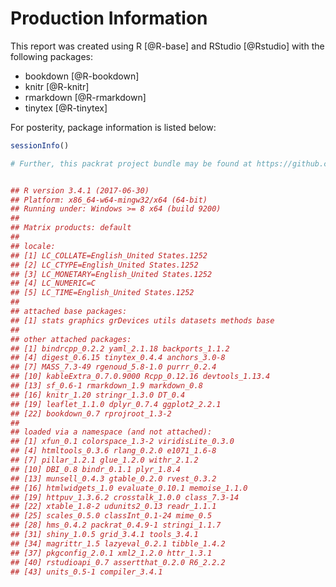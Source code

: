 # Production Information {#prodInfo}
This report was created using R [@R-base] and RStudio [@Rstudio] with the following packages: 

- bookdown [@R-bookdown]
- knitr [@R-knitr]
- rmarkdown [@R-rmarkdown]
- tinytex [@R-tinytex]

For posterity, package information is listed below:   
```r
sessionInfo()

# Further, this packrat project bundle may be found at https://github.com/stevenconnorg/AF_Installation_Feedback/tree/master/packrat/bundles for R package sources


## R version 3.4.1 (2017-06-30)
## Platform: x86_64-w64-mingw32/x64 (64-bit)
## Running under: Windows >= 8 x64 (build 9200)
##
## Matrix products: default
##
## locale:
## [1] LC_COLLATE=English_United States.1252
## [2] LC_CTYPE=English_United States.1252
## [3] LC_MONETARY=English_United States.1252
## [4] LC_NUMERIC=C
## [5] LC_TIME=English_United States.1252
##
## attached base packages:
## [1] stats graphics grDevices utils datasets methods base
##
## other attached packages:
## [1] bindrcpp_0.2.2 yaml_2.1.18 backports_1.1.2
## [4] digest_0.6.15 tinytex_0.4.4 anchors_3.0-8
## [7] MASS_7.3-49 rgenoud_5.8-1.0 purrr_0.2.4
## [10] kableExtra_0.7.0.9000 Rcpp_0.12.16 devtools_1.13.4
## [13] sf_0.6-1 rmarkdown_1.9 markdown_0.8
## [16] knitr_1.20 stringr_1.3.0 DT_0.4
## [19] leaflet_1.1.0 dplyr_0.7.4 ggplot2_2.2.1
## [22] bookdown_0.7 rprojroot_1.3-2
##
## loaded via a namespace (and not attached):
## [1] xfun_0.1 colorspace_1.3-2 viridisLite_0.3.0
## [4] htmltools_0.3.6 rlang_0.2.0 e1071_1.6-8
## [7] pillar_1.2.1 glue_1.2.0 withr_2.1.2
## [10] DBI_0.8 bindr_0.1.1 plyr_1.8.4
## [13] munsell_0.4.3 gtable_0.2.0 rvest_0.3.2
## [16] htmlwidgets_1.0 evaluate_0.10.1 memoise_1.1.0
## [19] httpuv_1.3.6.2 crosstalk_1.0.0 class_7.3-14
## [22] xtable_1.8-2 udunits2_0.13 readr_1.1.1
## [25] scales_0.5.0 classInt_0.1-24 mime_0.5
## [28] hms_0.4.2 packrat_0.4.9-1 stringi_1.1.7
## [31] shiny_1.0.5 grid_3.4.1 tools_3.4.1
## [34] magrittr_1.5 lazyeval_0.2.1 tibble_1.4.2
## [37] pkgconfig_2.0.1 xml2_1.2.0 httr_1.3.1
## [40] rstudioapi_0.7 assertthat_0.2.0 R6_2.2.2
## [43] units_0.5-1 compiler_3.4.1
```

